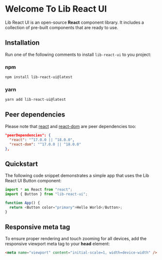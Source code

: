 
<Meta title="Introduction" />

# Welcome To Lib React UI

Lib React UI is an open-source **React** component library. It includes a collection of pre-built components
that are ready to use.

## Installation

Run one of the following comments to install `lib-react-ui` to you project:

### npm
```bash
npm install lib-react-ui@latest
```

### yarn
```bash
yarn add lib-react-ui@latest
```

## Peer dependencies

Please note that [react](https://www.npmjs.com/package/react) and [react-dom](https://www.npmjs.com/package/react-dom) are peer dependencies too:

```json
"peerDependencies": {
  "react": "^17.0.0 || ^18.0.0",
  "react-dom": "^17.0.0 || ^18.0.0"
},
```

## Quickstart 

The following code snippet demonstrates a simple app that uses the Lib React UI Button component:

```js
import * as React from "react";
import { Button } from "lib-react-ui";

function App() {
  return <Button color="primary">Hello World</Button>;
}
```

## Responsive meta tag

To ensure proper rendering and touch zooming for all devices, add the responsive viewport meta tag to your **head** element:

```html
<meta name="viewport" content="initial-scale=1, width=device-width" />
```
